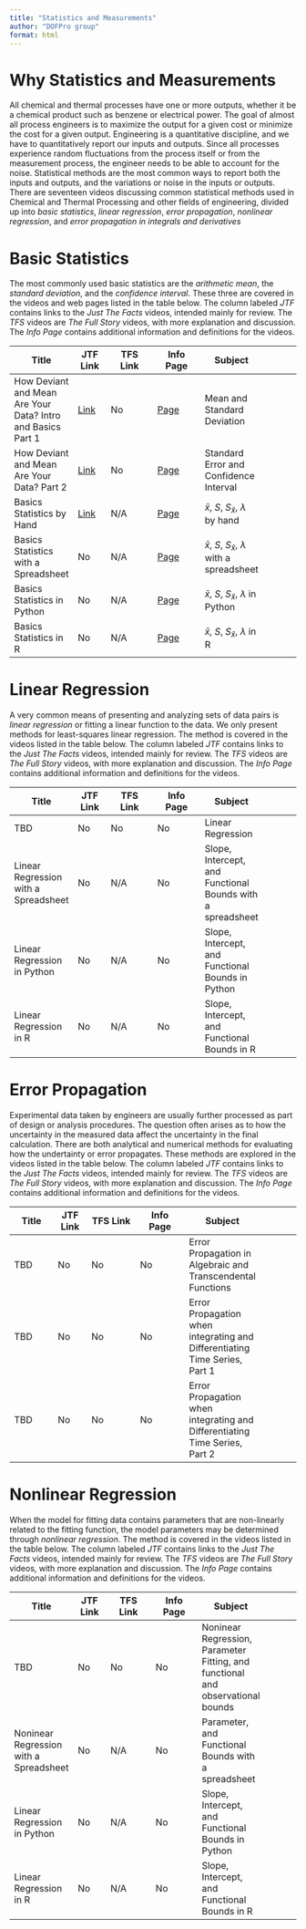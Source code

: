 ```yaml
---
title: "Statistics and Measurements"
author: "DOFPro group"
format: html
---
```


# Why Statistics and Measurements

All chemical and thermal processes have one or more outputs, whether it be a chemical product such as benzene or electrical power. The goal of almost all process engineers is to maximize the output for a given cost or minimize the cost for a given output. Engineering is a quantitative discipline, and we have to quantitatively report our inputs and outputs. Since all processes experience random fluctuations from the process itself or from the measurement process, the engineer needs to be able to account for the noise. Statistical methods are the most common ways to report both the inputs and outputs, and the variations or noise in the inputs or outputs. There are seventeen videos discussing common statistical methods used in Chemical and Thermal Processing and other fields of engineering, divided up into *basic statistics*, *linear regression*, *error propagation*, *nonlinear regression*, and *error propagation in integrals and derivatives*

# Basic Statistics

The most commonly used basic statistics are the *arithmetic mean*, the *standard deviation*, and the *confidence interval*. These three are covered in the videos and web pages listed in the table below. The column labeled *JTF* contains links to the *Just The Facts* videos, intended mainly for review. The *TFS* videos are *The Full Story* videos, with more explanation and discussion. The *Info Page* contains additional information and definitions for the videos.

| Title | JTF Link | TFS Link | Info Page | Subject|
|---------|-------|----------|----------|-----------|--------|
| How Deviant and Mean Are Your Data? Intro and Basics Part 1 | [Link](https://youtu.be/3rCYZ8QHRec) | No | [Page](../stats/BasicStatisticsWebPage.qmd) | Mean and Standard Deviation |
| How Deviant and Mean Are Your Data? Part 2 | [Link](https://youtu.be/hybGh8oPU_0) | No | [Page](../stats/BasicStatisticsWebPage.qmd) | Standard Error and Confidence Interval |
| Basics Statistics by Hand | [Link](https://youtu.be/h7WoWiVLzaw) |  N/A | [Page](../stats/BasicStatisticsWebPage.qmd) | $\bar{x}$, $S$, $S_{\bar{x}}$, $\lambda$ by hand|
| Basics Statistics with a Spreadsheet | No |  N/A | [Page](../stats/BasicStatisticsWebPage.qmd) | $\bar{x}$, $S$, $S_{\bar{x}}$, $\lambda$ with a spreadsheet|
| Basics Statistics in Python | No |  N/A | [Page](../stats/BasicStatisticsWebPage.qmd) | $\bar{x}$, $S$, $S_{\bar{x}}$, $\lambda$ in Python|
| Basics Statistics in R | No |  N/A | [Page](../stats/BasicStatisticsWebPage.qmd) | $\bar{x}$, $S$, $S_{\bar{x}}$, $\lambda$ in R|

# Linear Regression

A very common means of presenting and analyzing sets of data pairs is *linear regression* or fitting a linear function to the data. We only present methods for least-squares linear regression. The method is covered in the videos listed in the table below. The column labeled *JTF* contains links to the *Just The Facts* videos, intended mainly for review. The *TFS* videos are *The Full Story* videos, with more explanation and discussion. The *Info Page* contains additional information and definitions for the videos.


| Title | JTF Link | TFS Link | Info Page | Subject|
|---------|-------|----------|----------|-----------|--------|
| TBD | No | No | No | Linear Regression |
| Linear Regression with a Spreadsheet | No |  N/A | No | Slope, Intercept, and Functional Bounds with a spreadsheet|
| Linear Regression in Python | No |  N/A | No | Slope, Intercept, and Functional Bounds in Python|
| Linear Regression in R | No |  N/A | No | Slope, Intercept, and Functional Bounds in R|

# Error Propagation

Experimental data taken by engineers are usually further processed as part of design or analysis procedures. The question often arises as to how the uncertainty in the measured data affect the uncertainty in the final calculation. There are both analytical and numerical methods for evaluating how the undertainty or error propagates. These methods are explored in the videos listed in the table below. The column labeled *JTF* contains links to the *Just The Facts* videos, intended mainly for review. The *TFS* videos are *The Full Story* videos, with more explanation and discussion. The *Info Page* contains additional information and definitions for the videos.

 Title | JTF Link | TFS Link | Info Page | Subject|
|---------|-------|----------|----------|-----------|--------|
| TBD | No | No | No | Error Propagation in Algebraic and Transcendental Functions |
| TBD | No |  No | No | Error Propagation when integrating and Differentiating Time Series, Part 1 |
| TBD | No |  No | No | Error Propagation when integrating and Differentiating Time Series, Part 2 |

# Nonlinear Regression

When the model for fitting data contains parameters that are non-linearly related to the fitting function, the model parameters may be determined through *nonlinear regression*. The method is covered in the videos listed in the table below. The column labeled *JTF* contains links to the *Just The Facts* videos, intended mainly for review. The *TFS* videos are *The Full Story* videos, with more explanation and discussion. The *Info Page* contains additional information and definitions for the videos.

| Title | JTF Link | TFS Link | Info Page | Subject|
|---------|-------|----------|----------|-----------|--------|
| TBD | No | No | No | Noninear Regression, Parameter Fitting, and functional and observational bounds |
| Noninear Regression with a Spreadsheet | No |  N/A | No | Parameter, and Functional Bounds with a spreadsheet|
| Linear Regression in Python | No |  N/A | No | Slope, Intercept, and Functional Bounds in Python|
| Linear Regression in R | No |  N/A | No | Slope, Intercept, and Functional Bounds in R|